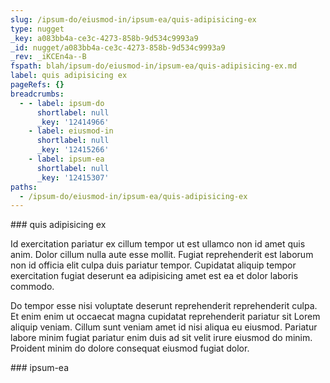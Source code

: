 ```yaml
---
slug: /ipsum-do/eiusmod-in/ipsum-ea/quis-adipisicing-ex
type: nugget
_key: a083bb4a-ce3c-4273-858b-9d534c9993a9
_id: nugget/a083bb4a-ce3c-4273-858b-9d534c9993a9
_rev: _iKCEn4a--B
fspath: blah/ipsum-do/eiusmod-in/ipsum-ea/quis-adipisicing-ex.md
label: quis adipisicing ex
pageRefs: {}
breadcrumbs:
  - - label: ipsum-do
      shortlabel: null
      _key: '12414966'
    - label: eiusmod-in
      shortlabel: null
      _key: '12415266'
    - label: ipsum-ea
      shortlabel: null
      _key: '12415307'
paths:
  - /ipsum-do/eiusmod-in/ipsum-ea/quis-adipisicing-ex
---
```


<NuggetArea>
<Nugget slug="/ipsum-do/eiusmod-in/ipsum-ea/quis-adipisicing-ex" type="nugget" _key="a083bb4a-ce3c-4273-858b-9d534c9993a9" _id="nugget/a083bb4a-ce3c-4273-858b-9d534c9993a9" _rev="_iKCEn4a--B" fspath="blah/ipsum-do/eiusmod-in/ipsum-ea/quis-adipisicing-ex.md" label="quis adipisicing ex" paths="/ipsum-do/eiusmod-in/ipsum-ea/quis-adipisicing-ex">
<NuggetBody>
### quis adipisicing ex

Id exercitation pariatur ex cillum tempor ut est ullamco non id amet quis anim. Dolor cillum nulla aute esse mollit. Fugiat reprehenderit est laborum non id officia elit culpa duis pariatur tempor. Cupidatat aliquip tempor exercitation fugiat deserunt ea adipisicing amet est ea et dolor laboris commodo.

Do tempor esse nisi voluptate deserunt reprehenderit reprehenderit culpa. Et enim enim ut occaecat magna cupidatat reprehenderit pariatur sit Lorem aliquip veniam. Cillum sunt veniam amet id nisi aliqua eu eiusmod. Pariatur labore minim fugiat pariatur enim duis ad sit velit irure eiusmod do minim. Proident minim do dolore consequat eiusmod fugiat dolor.

</NuggetBody>
<Breadcrumbs>
<Crumbs>
<Crumb _key="12414966" label="ipsum-do" /><Crumb _key="12415266" label="eiusmod-in" /><Crumb _key="12415307" label="ipsum-ea" />
</Crumbs>
</Breadcrumbs>
</Nugget>

<NuggetsInbound>
</NuggetsInbound>
<NuggetsOutbound>
</NuggetsOutbound>
</NuggetArea>
<PassagesInbound>
<Passage direction="inbound" type="passage" _key="12415307" _id="passage/12415307" _rev="_iKCEn4a--A" label="ipsum-ea" passage="ipsum-ea" fspath="blah/ipsum-do/eiusmod-in/ipsum-ea" paths="/ipsum-do/eiusmod-in/ipsum-ea" slug="/ipsum-do/eiusmod-in/ipsum-ea">
<NuggetBody>
### ipsum-ea

</NuggetBody>
<Breadcrumbs>
<Crumbs>
<Crumb _key="12414966" label="ipsum-do" /><Crumb _key="12415266" label="eiusmod-in" />
</Crumbs>
</Breadcrumbs>
</Passage>

</PassagesInbound>
<PassagesOutbound>
</PassagesOutbound>